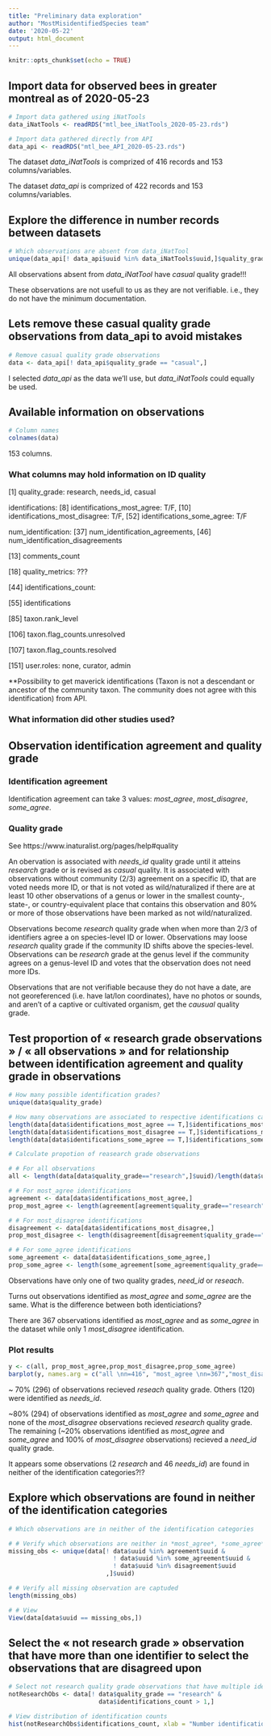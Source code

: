 ```yaml
---
title: "Preliminary data exploration"
author: "MostMisidentifiedSpecies team"
date: '2020-05-22'
output: html_document
---
```


```r
knitr::opts_chunk$set(echo = TRUE)
```


## Import data for observed bees in greater montreal as of 2020-05-23

```r

# Import data gathered using iNatTools
data_iNatTools <- readRDS("mtl_bee_iNatTools_2020-05-23.rds")

# Import data gathered directly from API
data_api <- readRDS("mtl_bee_API_2020-05-23.rds")

```

The dataset *data_iNatTools* is comprized of 416 records and 153 columns/variables.

The dataset *data_api* is comprized of 422 records and 153 columns/variables.


## Explore the difference in number records between datasets

```r

# Which observations are absent from data_iNatTool
unique(data_api[! data_api$uuid %in% data_iNatTools$uuid,]$quality_grade)

```

All observations absent from *data_iNatTool* have *casual* quality grade!!!

These observations are not usefull to us as they are not verifiable. i.e., they do not have the minimum documentation.


## Lets remove these casual quality grade observations from data_api to avoid mistakes

```r

# Remove casual quality grade observations
data <- data_api[! data_api$quality_grade == "casual",]

```

I selected *data_api* as the data we'll use, but *data_iNatTools* could equally be used.


## Available information on observations

```r

# Column names
colnames(data)

```

153 columns.


### What columns may hold information on ID quality

[1] quality_grade: research, needs_id, casual

identifications: [8] identifications_most_agree: T/F, [10] identifications_most_disagree: T/F, [52] identifications_some_agree: T/F

num_identification: [37] num_identification_agreements, [46] num_identification_disagreements

[13] comments_count

[18] quality_metrics: ???

[44] identifications_count:

[55] identifications

[85] taxon.rank_level

[106] taxon.flag_counts.unresolved

[107] taxon.flag_counts.resolved

[151] user.roles: none, curator, admin

**Possibility to get maverick identifications (Taxon is not a descendant or ancestor of the community taxon. The community does not agree with this identification) from API.


### What information did other studies used?


## Observation identification agreement and quality grade


### Identification agreement

Identification agreement can take 3 values: *most_agree*, *most_disagree*, *some_agree*.


### Quality grade

See https://www.inaturalist.org/pages/help#quality

An obervation is associated with *needs_id* quality grade until it atteins *research* grade or is revised as *casual* quality. It is associated with observations without community (2/3) agreement on a specific ID, that are voted needs more ID, or that is not voted as wild/naturalized if there are at least 10 other observations of a genus or lower in the smallest county-, state-, or country-equivalent place that contains this observation and 80% or more of those observations have been marked as not wild/naturalized.

Observations become *research* quality grade when when more than 2/3 of identifiers agree a on species-level ID or lower. Observations may loose *research* quality grade if the community ID shifts above the species-level. Observations can be *research* grade at the genus level if the community agrees on a genus-level ID and votes that the observation does not need more IDs.

Observations that are not verifiable because they do not have a date, are not georeferenced (i.e. have lat/lon coordinates), have no photos or sounds, and aren't of a captive or cultivated organism, get the *causual* quality grade.


## Test proportion of « research grade observations » / « all observations » and for relationship between identification agreement and quality grade in observations

```r

# How many possible identification grades?
unique(data$quality_grade)

# How many observations are associated to respective identifications categories?
length(data[data$identifications_most_agree == T,]$identifications_most_agree)
length(data[data$identifications_most_disagree == T,]$identifications_most_disagree)
length(data[data$identifications_some_agree == T,]$identifications_some_agree)

# Calculate propotion of reasearch grade observations

# # For all observations
all <- length(data[data$quality_grade=="research",]$uuid)/length(data$uuid)

# # For most_agree identifications
agreement <- data[data$identifications_most_agree,]
prop_most_agree <- length(agreement[agreement$quality_grade=="research",]$uuid)/length(agreement$uuid)

# # For most_disagree identifications
disagreement <- data[data$identifications_most_disagree,]
prop_most_disagree <- length(disagreement[disagreement$quality_grade=="research"]$uuid)/length(disagreement$uuid)

# # For some_agree identifications
some_agreement <- data[data$identifications_some_agree,]
prop_some_agree <- length(some_agreement[some_agreement$quality_grade=="research",]$uuid)/length(some_agreement$uuid)

```

Observations have only one of two quality grades, *need_id* or *reseach*.

Turns out observations identified as *most_agree* and *some_agree* are the same. What is the difference between both identiciations?

There are 367 observations identified as *most_agree* and as *some_agree* in the dataset while only 1 *most_disagree* identification.


### Plot results

```r

y <- c(all, prop_most_agree,prop_most_disagree,prop_some_agree)
barplot(y, names.arg = c("all \nn=416", "most_agree \nn=367","most_disagree \nn=1","some_agree \nn=367"), ylab = "Proportion research grade", ylim = c(0,1))

```


~ 70% (296) of observations recieved *reseach* quality grade. Others (120) were identified as *needs_id*.

 ~80% (294) of observations identified as *most_agree* and *some_agree* and none of the *most_disagree* observations recieved *research* quality grade. The remaining (~20% observations identified as *most_agree* and *some_agree* and 100% of *most_disagree* observations) recieved a *need_id* quality grade.

It appears some observations (2 *research* and 46 *needs_id*) are found in neither of the identification categories?!?


## Explore which observations are found in neither of the identification categories

```r

# Which observations are in neither of the identification categories

# # Verify which observations are neither in *most_agree*, *some_agree*, or *most_disagree* categories
missing_obs <- unique(data[! data$uuid %in% agreement$uuid &
                             ! data$uuid %in% some_agreement$uuid &
                             ! data$uuid %in% disagreement$uuid
                           ,]$uuid)

# # Verify all missing observation are captuded
length(missing_obs)

# # View
View(data[data$uuid == missing_obs,])

```


## Select the « not research grade » observation that have more than one identifier to select the observations that are disagreed upon

```r

# Select not research quality grade observations that have multiple identifications
notResearchObs <- data[! data$quality_grade == "research" &
                         data$identifications_count > 1,]

# View distribution of identification counts
hist(notResearchObs$identifications_count, xlab = "Number identification count \nn=26")

```

